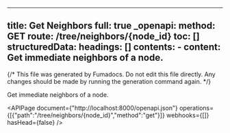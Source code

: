 <!-- AUTO-GENERATED: fumadocs-openapi (safe to overwrite) -->

---
title: Get Neighbors
full: true
_openapi:
  method: GET
  route: /tree/neighbors/{node_id}
  toc: []
  structuredData:
    headings: []
    contents:
      - content: Get immediate neighbors of a node.
---

{/* This file was generated by Fumadocs. Do not edit this file directly. Any changes should be made by running the generation command again. */}

Get immediate neighbors of a node.

<APIPage document={"http://localhost:8000/openapi.json"} operations={[{"path":"/tree/neighbors/{node_id}","method":"get"}]} webhooks={[]} hasHead={false} />